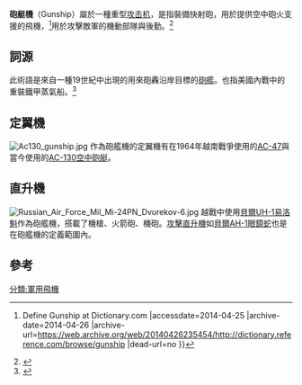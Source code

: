 {{noteTA|1=zh-cn:炮;zh-tw:砲;}}
'''砲艇機'''（Gunship）屬於一種重型[[攻击机|攻击机]]，是指裝備快射砲，用於提供空中砲火支援的飛機，<ref>{{Cite web |url=http://dictionary.reference.com/browse/gunship |title=Gunship {{!}} Define Gunship at Dictionary.com |accessdate=2014-04-25 |archive-date=2014-04-26 |archive-url=https://web.archive.org/web/20140426235454/http://dictionary.reference.com/browse/gunship |dead-url=no }}</ref>用於攻擊敵軍的機動部隊與後勤。<ref>{{Cite web |url=http://www.scpress.cn/books/info/id/106 |title=空中砲艦前傳：朝鮮戰爭到越南戰爭中的砲艦戰機 |accessdate=2016-10-04 |archive-date=2016-10-05 |archive-url=https://web.archive.org/web/20161005125456/http://www.scpress.cn/books/info/id/106 |dead-url=no }}</ref>

==詞源==
此術語是來自一種19世紀中出現的用來砲轟沿岸目標的[[砲艦|砲艦]]。也指美國內戰中的重裝鐵甲蒸氣船。<ref>{{Cite web |url=http://www.foxnews.com/us/2015/02/14/mystery-photo-unseen-for-30-years-may-show-civil-war-gunship.html |title=Mystery photo unseen for 30 years may show Civil War gunship |accessdate=2016-10-10 |archive-date=2016-11-25 |archive-url=https://web.archive.org/web/20161125054946/http://www.foxnews.com/us/2015/02/14/mystery-photo-unseen-for-30-years-may-show-civil-war-gunship.html |dead-url=no }}</ref>

==定翼機==
[[File:Ac130_gunship.jpg|thumb]]
作為砲艦機的定翼機有在1964年越南戰爭使用的[[AC-47|AC-47]]與當今使用的[[AC-130空中砲艇|AC-130空中砲艇]]。
==直升機==
[[File:Russian_Air_Force_Mil_Mi-24PN_Dvurekov-6.jpg|thumb]]
越戰中使用[[UH-1直升機|貝爾UH-1易洛魁]]作為砲艦機，搭載了機槍、火箭砲、機砲。[[攻擊直升機|攻擊直升機]]如[[AH-1眼鏡蛇直升機|貝爾AH-1眼鏡蛇]]也是在砲艦機的定義範圍內。

==參考==
{{reflist}}

[[分類:軍用飛機|分類:軍用飛機]]